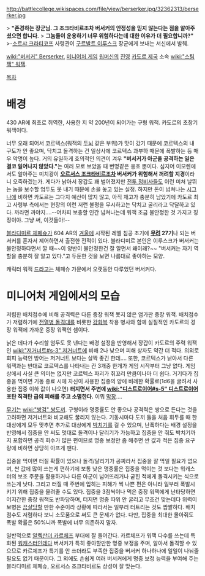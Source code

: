 http://battlecollege.wikispaces.com/file/view/berserker.jpg/32362313/berserker.jpg

> '''"존경하는 장군님. 그 조크타비르조차 버서커의 안정성을 믿지 않는다는 점을 알아주셨으면 합니다. '''
> '''그놈들이 운용하기 너무 위험하다는데 대한 이유가 더 필요합니까?"'''
>-[[소르샤 크라티코프]] 사령관이 [[구르발트 이루스크]] 장군에게 보내는 서신에서 발췌.

[[wiki:"버서커" Berserker.]] [[미니어처 게임]] [[워머신]]의 [[진영]] [[카도르 제국]] 소속 [[wiki:"스팀잭" 워잭]].

[[목차]]
= 배경 =
430 AR에 최초로 취역한, 사용한 지 약 200년이 되어가는 구형 워잭. 카도르의 초창기 워잭이다.

너무 오래 되어서 코르텍스(워잭의 [[두뇌]] 같은 부위)가 맛이 갔기 때문에 코르텍스의 내구도가 안 좋으며, 닥치고 돌격하는 건 일상사에 코르텍스 과부하 때문에 폭발하는 등 매우 악명이 높다. 거의 유일하게 호의적인 의견이 겨우 '''"버서커가 아군을 공격하는 일은 결코 일어나지 않았다."'''는 여러 모로 보았을 때 변명같은 옹호 뿐이다. 심지어 이모렌에서도 알아주는 미치광이 '''[[오르서스 조크타비르]]조차 버서커가 위험해서 꺼려할 지경'''이라니 오죽하겠는가. 게다가 낡아서 장갑도 꽤 벌어졌지만 [[전투 정비사]]들도 이런 미쳐 날뛰는 놈을 보수할 엄두도 못 내기 때문에 손을 놓고 있는 실정. 하지만 돈이 넘쳐나는 [[시그나(워머신)|시그나]]에 비하면 카도르는 그다지 예산이 많지 않고, 아직 재고가 충분히 남았기에 카도르 최고 사령부 측에서는 현장의 이런 저런 불평을 무시하고는 닥치고 굴리라고 닥달하고 있다. 까라면 까야지….--어차피 보충할 인간 넘쳐나는데 워잭 조금 불안정한 것 가지고 징징이야. 그냥 써, 이것들아!--

[[블라디미르 체페슈]]가 604 AR의 [[겨울]]에 시작된 레엘 침공 초기에 '''[[무려]] 27기'''나 되는 버서커를 혼자서 제어하면서 출전한 전적이 있다. 블라디미르 본인은 이루스크가 버서커는 불안정하다면서 깔 때~~이 양반이 불안정한건 잘 알면서 왜이래?~~ "버서커는 자기 역할을 충분히 잘 알고 있다."고 두둔한 것을 보면 나름대로 좋아하는 모양.

캐릭터 워잭 [[드라고#s-5|드라고]]는 체페슈 가문에서 오랫동안 다루었던 버서커다.


= 미니어처 게임에서의 모습 =
저렴한 배치점수에 비해 공격력은 다른 중장 워잭 못지 않은 염가판 중장 워잭. 배치점수가 저렴하기에 [[전열병 돌격대]]를 비롯한 [[강화복]] 착용 병사와 함께 실질적인 카도르의 경장 워잭에 가까운 중장 워잭인 셈이다.

낡은 데다가 수리할 엄두도 못 낸다는 배경 설정을 반영해서 장갑이 카도르의 주력 워잭인 [[wiki:"저거너트#s-3" 저거너트]]에 비해 2나 낮으며 피해 상자도 약간 더 적다. 의외로 회피 능력인 방어는 저거너트 보다는 살짝 좋긴 한데…. 또한, 코르텍스가 낡아서 다른 워잭과는 반대로 코르텍스를 나타내는 칸 3개중 한개가 게임 시작부터 그냥 없다. 게임 상에서 사실 큰 의미는 없지만 코르텍스 파괴가 쥐꼬리 만큼이나마 더 쉽다. 거기다가 집중을 먹이면 기동 종료 시에 자신이 사용한 집중의 양에 비례한 확률로(1d6을 굴려서 사용한 집중 이하 값이 나오면) '''터지면서 주변에 [[wiki:"디스트로이어#s-5" 디스트로이어]] 포탄 직격탄 급의 피해를 주고 소멸한다.''' 이뭐 [[막장]]….

[[무기]]는 [[wiki:"쌍검" 쌍]][[도끼]]. 구형이라 명중률도 안 좋으나 공격력은 쌍으로 든다는 것을 고려하면 저거너트와 비교해도 꿀리지 않는다. 기동시마다 도끼 둘을 처음 휘두를 때 한 대상에게 모두 맞추면 추가로 대상에게 [[박치기]]를 걸 수 있으며, 난폭하다는 배경 설정을 반영해서 집중을 안 써도 멋대로 돌격이나 달리기가 가능하고 집중을 안 줘도 박치기까지 포함하면 공격 회수가 많은 편이므로 명중 보정만 좀 해주면 싼 값과 적은 집중 요구량에 비하면 상당히 아프게 팬다.

집중을 먹이면 터질 확률이 있으나 돌격/달리기가 공짜라서 집중을 잘 먹일 필요가 없으며, 싼 값에 많이 쓰는게 편하기에 보통 낮은 명중률은 집중을 먹이는 것 보다는 워캐스터의 보조 주문을 활용하거나 다른 아군이 넘어뜨리거나 굳힌 적에게 돌격시키는 식으로 쓰는게 낫다. 그리고 터질 때 주변에 입히는 피해가 썩 나쁜 편은 아니라 일부러 폭발시키기 위해 집중을 물려줄 수도 있다. 집중을 3점씩이나 먹은 중장 워잭에게 난타당하면 어지간한 중장 워잭도 반파당하며, 터지면 명중 따위 안 굴리고 무조건 맞는데다 위력이 보병은 [[끔살]]당할 만한 수준이라 상황에 따라서는 일부러 터트리는 것도 짭짤하다. 배치 점수도 저렴하다 보니 소모품으로 써도 큰 문제가 없다. 다만, 집중을 최대한 몰아줘도 폭발 확률은 50%니까 폭발에 너무 의존하지 말자.

일반적으로 [[알렉산더 카르체프]] 부대에 잘 들어간다. 카르체프가 워잭 다수를 쓰는데 특화된 [[워캐스터]]인데다 버서커가 특히 좋아할만한 명중 보정을 주며, 알아서 돌격할 수 있으므로 카르체프가 특기를 안 쓰더라도 부족한 집중을 버서커 하나하나에 일일이 나눠줄 필요도 없기 때문이다. 그 외에도 손쉽게 여러 버서커에게 명중 보정 능력을 부여해 주는 블라디미르 체페슈, 오르서스 조크타비르도 상성이 잘 맞는다. 

